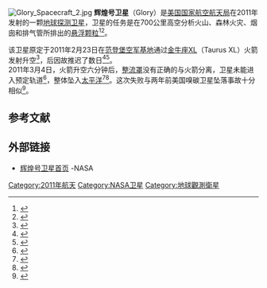 [[File:Glory_Spacecraft_2.jpg|thumb]]
'''辉煌号卫星'''（Glory）是[[美国国家航空航天局|美国国家航空航天局]]在2011年发射的一颗[[地球探测卫星|地球探测卫星]]，卫星的任务是在700公里高空分析火山、森林火灾、烟囱和排气管所排出的[[悬浮颗粒|悬浮颗粒]]<ref>{{cite news|title=NASA发射地球探测卫星 追踪悬浮颗粒对气候影响|url=http://news.sciencenet.cn/htmlnews/2011/2/244224.shtm?id=244224|accessdate=2011-02-23|newspaper=科学网|date=2011-02-23|archive-date=2019-09-18|archive-url=https://web.archive.org/web/20190918145640/http://news.sciencenet.cn/htmlnews/2011/2/244224.shtm?id=244224|dead-url=no}}</ref><ref>{{cite web|title=NASA's Glory Satellite Arrives At Vandenberg Air Force Base for Launch|url=http://www.nasa.gov/mission_pages/Glory/news/launch-site-arrival.html|publisher=NASA|accessdate=2011-02-23|archive-date=2021-03-09|archive-url=https://web.archive.org/web/20210309153702/http://www.nasa.gov/mission_pages/Glory/news/launch-site-arrival.html|dead-url=no}}</ref>。

该卫星原定于2011年2月23日在[[范登堡空军基地|范登堡空军基地]]通过[[金牛座運載火箭|金牛座XL]]（Taurus XL）火箭发射升空<ref>{{cite web | title =Launch Schedule | publisher =NASA | url =http://www.nasa.gov/missions/highlights/schedule.html | date =December 8, 2010 | accessdate =2010-12-17 | archive-date =2019-01-29 | archive-url =https://web.archive.org/web/20190129135246/https://www.nasa.gov/missions/highlights/schedule.html | dead-url =no }}</ref>，后因故推迟了数日<ref>{{cite web  | title =NASA Assessing New Launch Dates For The Glory Mission  | publisher =NASA  | url =http://www.nasa.gov/home/hqnews/2011/feb/HQ_M11-056_Glory_Delay.html  | date =2011-02-24  | accessdate =2011-03-03  | archive-date =2011-02-27  | archive-url =https://web.archive.org/web/20110227015856/http://www.nasa.gov/home/hqnews/2011/feb/HQ_M11-056_Glory_Delay.html  | dead-url =no  }}</ref><ref>{{cite web | title =NASA's Glory Satellite Scheduled for Launch on March 4 | publisher =NASA | url =http://www.nasa.gov/home/hqnews/2011/mar/HQ_M11-041_Glory_Launch_Day.html | date =2011-03-04 | accessdate =2011-03-04 | archive-date =2011-03-04 | archive-url =https://web.archive.org/web/20110304001055/http://www.nasa.gov/home/hqnews/2011/mar/HQ_M11-041_Glory_Launch_Day.html | dead-url =no }}</ref>。<br>

2011年3月4日，火箭升空六分钟后，[[整流罩|整流罩]]没有正确的与火箭分离，卫星未能进入预定轨道<ref>{{cite web|url=http://www.bbc.co.uk/news/science-environment-12551861|title=Nasa Glory mission ends in failure|publisher=BBC News|4=|date=2011-03-04|accessdate=2011-03-04|archive-date=2011-03-05|archive-url=https://web.archive.org/web/20110305052725/http://www.bbc.co.uk/news/science-environment-12551861|dead-url=no}}</ref>，整体坠入[[太平洋|太平洋]]<ref>{{cite web|url=http://news.sina.com.cn/w/2011-03-04/234922054975.shtml|title=美国地球观测卫星发射失败坠入太平洋|publisher=新浪网|date=2011-03-04|accessdate=2011-03-05|archive-date=2011-03-08|archive-url=https://web.archive.org/web/20110308043614/http://news.sina.com.cn/w/2011-03-04/234922054975.shtml|dead-url=no}}</ref><ref>{{cite web|url=http://www.nasa.gov/mission_pages/Glory/main/index.html|title=Glory|publisher=[[NASA|NASA]]|access-date=2011-03-04|archive-date=2011-08-11|archive-url=https://web.archive.org/web/20110811042140/http://www.nasa.gov/mission_pages/Glory/main/index.html|dead-url=no}}</ref>。这次失败与两年前美国嗅碳卫星坠落事故十分相似<ref>{{cite web|url=http://tech.sina.com.cn/d/2009-02-24/23582854835.shtml|title=美国嗅碳卫星发射失败坠入南极附近海域|publisher=新浪科技|date=2009-02-24|accessdate=2011-03-04|archive-date=2009-02-27|archive-url=https://web.archive.org/web/20090227101408/http://tech.sina.com.cn/d/2009-02-24/23582854835.shtml|dead-url=no}}</ref>。

==参考文献==
<div class="references-small">
<references></references>
</div>

==外部链接==
{{Commons category|Glory (satellite)}}
* [http://glory.giss.nasa.gov/ 辉煌号卫星首页] {{Wayback|url=http://glory.giss.nasa.gov/ |date=20210318000220 }} -NASA
{{2011年軌道發射任務}}
{{太空氣象觀測}}

[[Category:2011年航天|Category:2011年航天]]
[[Category:NASA卫星|Category:NASA卫星]]
[[Category:地球觀測衛星|Category:地球觀測衛星]]